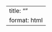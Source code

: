 
---
title: ""
format: html
---

<!--  

<p style="color: green; font-size: 1.6em; font-weight: bold;">
Workshop 5 (WS5): Modeling Longitudinal Data with Time-Dependent Covariates
</p>

<p><strong>Presented by:</strong> Dr. Jeffrey R. Wilson and Dr. Ding-Geng (Din) Chen <br>
Arizona State University, USA</p>

<p style="color: red; font-size: 1.2em; font-weight: bold;">
Half-Day Training Course Outline
</p>

<p style="color: black; font-size: 1.3em; font-weight: bold;">
Course Description
</p>

- **This applied workshop introduces practical strategies** for modeling longitudinal data with time-dependent covariates, using real-world examples from health, behavioral, and policy research.

- **Time-dependent covariates**—such as changing medication use, behavioral exposures, or symptom scores—pose unique challenges in longitudinal studies.

- **Participants will learn how to recognize and model** these variables using marginal models (e.g., GEE), mixed-effects models, and joint modeling frameworks.

- **Through a combination of lecture and live coding demonstrations**, the workshop will emphasize modeling approaches that address feedback, covariate timing, and dynamic exposure-outcome relationships.

- **Hands-on examples** will guide attendees through the implementation of these models in both SAS and R, with optional demonstrations using Stan for Bayesian extensions.

- **By the end of the workshop**, participants will be equipped to build, estimate, and interpret longitudinal models that incorporate time-dependent covariates in both continuous and binary outcome contexts.

<p style="color: black; font-size: 1.3em; font-weight: bold;">
Prerequisites
</p>

- A course in regression  
- Familiarity with longitudinal data structure and basic statistical inference  
- Prior experience using R or SAS is helpful but not required  

<p style="color: black; font-size: 1.3em; font-weight: bold;">
Learning Objectives
</p>

By the end of the workshop, participants will be able to:

1. Differentiate between time-independent and time-dependent covariates in longitudinal data.  
2. Understand the implications of using time-dependent covariates in marginal, conditional, and joint models.  
3. Identify situations involving feedback, endogeneity, and measurement timing.  
4. Implement marginal models using Generalized Estimating Equations (GEE) and linear mixed-effects models.  
5. Fit models with time-dependent covariates using SAS and R.  
6. Interpret model results for time-varying effects and provide insight into dynamic change processes.  

<p style="color: black; font-size: 1.3em; font-weight: bold;">
Textbook (Recommended)
</p>

Wilson, J., Vazquez, E. and Chen, D. G. (2020). *Marginal Models in Analysis of Correlated Binary Data with Time-Dependent Covariates*. Springer.  
(https://www.springer.com/gp/book/9783030489038)

<p style="color: black; font-size: 1.3em; font-weight: bold;">
Laptop Requirement
</p>

Yes. Participants should bring a laptop with:  
- R and RStudio pre-installed  
- SAS (if available)  
Workshop materials and code examples will be provided in advance.

<p style="color: black; font-size: 1.3em; font-weight: bold;">
About the Instructors
</p>

<strong>Dr. Jeffrey R. Wilson</strong>  
Professor of Statistics and Biostatistics, Arizona State University  
Dr. Wilson’s research spans correlated binary models, longitudinal data analysis, and public health analytics. He has authored over 100 peer-reviewed papers in journals such as *Statistics in Medicine* and *Management Science* and consults extensively in health care, law, and social policy.

<strong>Dr. Ding-Geng (Din) Chen</strong>  
Executive Director and Professor of Biostatistics, College of Health Solutions, Arizona State University  
Extraordinary Professor of Statistics, University of Pretoria, South Africa  
Dr. Chen is a global leader in biostatistics and statistical methodology with over 200 peer-reviewed publications and 42 co-authored or co-edited books in areas including data science, meta-analysis, causal inference, and longitudinal modeling. He currently holds appointments in the U.S. and South Africa and is an elected member of the Academy of Science of South Africa and an elected fellow of the American Statistical Association.

<p style="color: blue; font-size: 1.0em; font-weight: bold;">
Don’t miss this opportunity to learn from experts and improve your data analysis capabilities!
</p>

-->